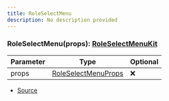```yaml
---
title: RoleSelectMenu
description: No description provided
---
```



### RoleSelectMenu(props): [RoleSelectMenuKit](/docs/api-reference/classes/RoleSelectMenuKit)

| Parameter | Type | Optional |
| ----------- | ----------- | ----------- |
| props | [RoleSelectMenuProps](/docs/api-reference/types/RoleSelectMenuProps) | ❌ |


- [Source](https://github.com/underctrl-io/commandkit/blob/141d1404ab18a8e659209a0fab65466bf3b6dd85/packages/commandkit/src/components/v1/select-menu/SelectMenu.ts#L152)